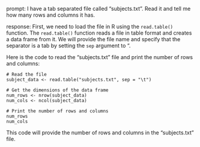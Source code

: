prompt:
I have a tab separated file called "subjects.txt". Read it and tell me how many rows and columns it has. 

response:
First, we need to load the file in R using the `read.table()` function. The `read.table()` function reads a file in table format and creates a data frame from it. We will provide the file name and specify that the separator is a tab by setting the `sep` argument to "\t". 

Here is the code to read the "subjects.txt" file and print the number of rows and columns:

```
# Read the file
subject_data <- read.table("subjects.txt", sep = "\t")

# Get the dimensions of the data frame
num_rows <- nrow(subject_data)
num_cols <- ncol(subject_data)

# Print the number of rows and columns
num_rows
num_cols
```

This code will provide the number of rows and columns in the "subjects.txt" file.
